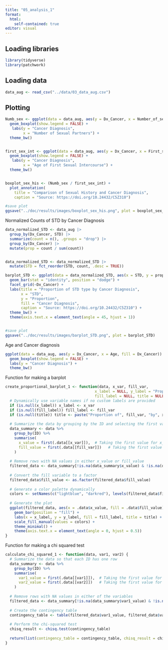 ```yaml
---
title: "05_analysis_1"
format:
  html:
    self-contained: true
editor: visual
---
```


## Loading libraries

```r
library(tidyverse)
library(patchwork)
```

## Loading data

```r
data_aug <- read_csv("../data/03_data_aug.csv")
```

## Plotting

```r
Numb_sex <- ggplot(data = data_aug, aes(y = Dx_Cancer, x = Number_of_sexual_partners, fill = Dx_Cancer)) +
  geom_boxplot(show.legend = FALSE) +
   labs(y = "Cancer Diagnosis",
        x = "Number of Sexual Partners") +
  theme_bw()


first_sex_int <- ggplot(data = data_aug, aes(y = Dx_Cancer, x = First_sexual_intercourse, fill = Dx_Cancer)) +
  geom_boxplot(show.legend = FALSE) +
   labs(y = "Cancer Diagnosis",
        x = "Age of First Sexual Intercourse") +
  theme_bw()


boxplot_sex_his <- (Numb_sex / first_sex_int) +
  plot_annotation(
    title = "Comparison of Sexual History and Cancer Diagnosis",
    caption = "Source: https://doi.org/10.24432/C5Z310")

#save plot
ggsave("../doc/results/images/boxplot_sex_his.png", plot = boxplot_sex_his)

```

Normalized Counts of STD by Cancer Diagnosis

```r
data_normalized_STD <- data_aug |>
  group_by(Dx_Cancer, STD) |>
  summarize(count = n(), .groups = "drop") |>
  group_by(Dx_Cancer) |>
  mutate(prop = count / sum(count))


data_normalized_STD <- data_normalized_STD |>
  mutate(STD = fct_reorder(STD, count, .desc = TRUE))

barplot_STD <- ggplot(data = data_normalized_STD, aes(x = STD, y = prop, fill = Dx_Cancer)) +
  geom_bar(stat = "identity", position = "dodge") +
  facet_grid(~Dx_Cancer) +
  labs(title = "Proportion of STD type by Cancer Diagnosis",
       x = "STD",
       y = "Proportion",
       fill = "Cancer Diagnosis",
       caption = "Source: https://doi.org/10.24432/C5Z310") +
  theme_bw() +
  theme(axis.text.x = element_text(angle = 45, hjust = 1))


#save plot
ggsave("../doc/results/images/barplot_STD.png", plot = barplot_STD)
```

Age and Cancer diagnosis

```r
ggplot(data = data_aug, aes(y = Dx_Cancer, x = Age, fill = Dx_Cancer)) +
  geom_boxplot(show.legend = FALSE) +
  labs(y = "Cancer Diagnosis") +
  theme_bw()
```

Function for making a barplot

```r
create_proportional_barplot_1 <- function(data, x_var, fill_var, 
                                        x_label = NULL, y_label = "Proportion", 
                                        fill_label = NULL, title = NULL) {
  # Dynamically use variable names if no custom labels are provided
  if (is.null(x_label)) x_label <- x_var
  if (is.null(fill_label)) fill_label <- fill_var
  if (is.null(title)) title <- paste("Proportion of", fill_var, "by", x_var)
  
  # Summarize the data by grouping by the ID and selecting the first value for each variable
  data_summary <- data %>%
    group_by(ID) %>%
    summarise(
      x_value = first(.data[[x_var]]),  # Taking the first value for x_var per ID
      fill_value = first(.data[[fill_var]])   # Taking the first value for fill_var per ID
    )
  
  # Remove rows with NA values in either x_value or fill_value
  filtered_data <- data_summary[!is.na(data_summary$x_value) & !is.na(data_summary$fill_value), ]
  
  # Convert the fill variable to a factor
  filtered_data$fill_value <- as.factor(filtered_data$fill_value)
  
  # Generate a color palette dynamically
  colors <- setNames(c("lightblue", "darkred"), levels(filtered_data$fill_value))
  
  # Generate the plot
  ggplot(filtered_data, aes(x = .data$x_value, fill = .data$fill_value)) +
    geom_bar(position = "fill") +
    labs(x = x_label, y = y_label, fill = fill_label, title = title) +
    scale_fill_manual(values = colors) +
    theme_minimal() +
    theme(axis.text.x = element_text(angle = 0, hjust = 0.5))
}
```

Function for making a chi squared test

```r
calculate_chi_squared_1 <- function(data, var1, var2) {
  # Summarize the data so that each ID has one row
  data_summary <- data %>%
    group_by(ID) %>%
    summarise(
      var1_value = first(.data[[var1]]),  # Taking the first value for var1 per ID
      var2_value = first(.data[[var2]])   # Taking the first value for var2 per ID
    )
  
  # Remove rows with NA values in either of the variables
  filtered_data <- data_summary[!is.na(data_summary$var1_value) & !is.na(data_summary$var2_value), ]
  
  # Create the contingency table
  contingency_table <- table(filtered_data$var1_value, filtered_data$var2_value)
  
  # Perform the chi-squared test
  chisq_result <- chisq.test(contingency_table)
  
  return(list(contingency_table = contingency_table, chisq_result = chisq_result))
}
```
